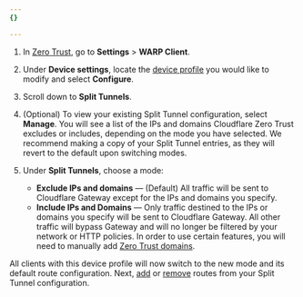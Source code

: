 ```yaml
---
{}

---
```


1. In [Zero Trust](https://one.dash.cloudflare.com/), go to **Settings** > **WARP Client**.

2. Under **Device settings**, locate the [device profile](/cloudflare-one/connections/connect-devices/warp/configure-warp/device-profiles/) you would like to modify and select **Configure**.

3. Scroll down to **Split Tunnels**.

4. (Optional) To view your existing Split Tunnel configuration, select **Manage**. You will see a list of the IPs and domains Cloudflare Zero Trust excludes or includes, depending on the mode you have selected. We recommend making a copy of your Split Tunnel entries, as they will revert to the default upon switching modes.

5. Under **Split Tunnels**, choose a mode:

   * **Exclude IPs and domains** — (Default) All traffic will be sent to Cloudflare Gateway except for the IPs and domains you specify.
   * **Include IPs and Domains** — Only traffic destined to the IPs or domains you specify will be sent to Cloudflare Gateway. All other traffic will bypass Gateway and will no longer be filtered by your network or HTTP policies. In order to use certain features, you will need to manually add [Zero Trust domains](/cloudflare-one/connections/connect-devices/warp/configure-warp/route-traffic/split-tunnels/#cloudflare-zero-trust-domains).

All clients with this device profile will now switch to the new mode and its default route configuration. Next, [add](#add-a-route) or [remove](/cloudflare-one/connections/connect-devices/warp/configure-warp/route-traffic/split-tunnels/#remove-a-route) routes from your Split Tunnel configuration.
